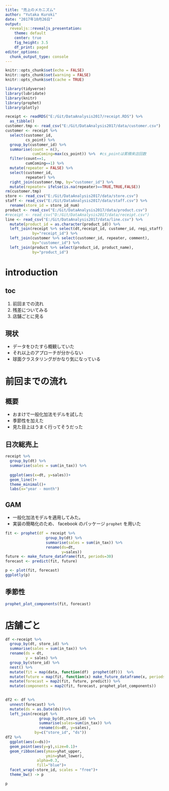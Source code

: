 ```yaml
---
title: "売上のメカニズム"
author: "Yutaka Kuroki"
date: "2017年10月26日"
output:
  revealjs::revealjs_presentation:
    theme: default
    center: true
    fig_height: 3.5
    df_print: paged
editor_options: 
  chunk_output_type: console
---
```



```r
knitr::opts_chunk$set(echo = FALSE)
knitr::opts_chunk$set(warning = FALSE)
knitr::opts_chunk$set(cache = TRUE)
```

```r
library(tidyverse)
library(lubridate)
library(knitr)
library(prophet)
library(plotly)
```

```r
receipt <- readRDS("E:/Git/DataAnalysis2017/receipt.RDS") %>% 
  as_tibble()
customer.tmp <- read_csv("E:/Git/DataAnalysis2017/data/customer.csv")
customer <- receipt %>% 
  select(customer_id,
         cs_point) %>% 
  group_by(customer_id) %>% 
  summarise(count = n(),
            cumComing=max(cs_point)) %>%  #cs_pointは累積来店回数
  filter(count==1,
         cumComing==1) %>%
  mutate(repeater = FALSE) %>% 
  select(customer_id,
         repeater) %>% 
  right_join(customer.tmp, by="customer_id") %>% 
  mutate(repeater= ifelse(is.na(repeater)==TRUE,TRUE,FALSE))
rm(customer.tmp)
store <- read_csv("E:/Git/DataAnalysis2017/data/store.csv")
staff <- read_csv("E:/Git/DataAnalysis2017/data/staff.csv") %>% 
  rename(store_id = store_id_num)
product <- read_csv("E:/Git/DataAnalysis2017/data/product.csv")
#receipt <- read_csv("D:/Git/DataAnalysis2017/data/receipt.csv")
line <- read_csv("E:/Git/DataAnalysis2017/data/line.csv") %>% 
  mutate(product_id = as.character(product_id)) %>% 
  left_join(receipt %>% select(dt,receipt_id, customer_id, regi_staff), 
            by="receipt_id") %>% 
  left_join(customer %>% select(customer_id, repeater, comment),
            by="customer_id") %>% 
  left_join(product %>% select(product_id, product_name),
            by="product_id")
```


# introduction

## toc

1. 前回までの流れ
2. 残差についてみる
3. 店舗ごとに見る

## 現状

- データをひたすら概観していた
- それ以上のアプローチが分からない
- 球面クラスタリングがかなり気になっている

# 前回までの流れ

## 概要

- おまけで一般化加法モデルを試した
- 季節性を加えた
- 見た目上はうまく行ってそうだった

## 日次総売上

```r
receipt %>% 
  group_by(dt) %>% 
  summarise(sales = sum(in_tax)) %>% 
  
  ggplot(aes(x=dt, y=sales))+
  geom_line()+
  theme_minimal()+
  labs(x="year - month")
```

## GAM

- 一般化加法モデルを適用してみた。  
- 実装の簡略化のため、 facebook のパッケージ `prophet` を用いた

```r
fit <- prophet(df = receipt %>% 
                  group_by(dt) %>% 
                  summarise(sales = sum(in_tax)) %>% 
                  rename(ds=dt,
                         y=sales))
future <- make_future_dataframe(fit, periods=30) 
forecast <- predict(fit, future)
```

```r
p <- plot(fit, forecast)
ggplotly(p)
```

## 季節性

```r
prophet_plot_components(fit, forecast)
```


# 店舗ごと

```r
df <-receipt %>% 
  group_by(dt, store_id) %>% 
  summarise(sales = sum(in_tax)) %>% 
  rename(ds = dt,
         y = sales) %>% 
  group_by(store_id) %>% 
  nest() %>% 
  mutate(fit = map(data, function(df)  prophet(df)))  %>% 
  mutate(future = map(fit, function(x) make_future_dataframe(x, periods=30) )) %>% 
  mutate(forecast = map2(fit, future, predict)) %>% 
  mutate(components = map2(fit, forecast, prophet_plot_components))
  
```

```r
df2 <- df %>% 
  unnest(forecast) %>% 
  mutate(ds = as.Date(ds))%>% 
  left_join(receipt %>% 
               group_by(dt,store_id) %>% 
               summarise(sales=sum(in_tax)) %>%
               rename(ds=dt, y=sales),
             by=c("store_id", "ds")) 
df2 %>% 
  ggplot(aes(x=ds))+
  geom_point(aes(y=y),size=0.1)+
  geom_ribbon(aes(ymax=yhat_upper,
                  ymin=yhat_lower),
              alpha=0.3,
              fill="blue")+
  facet_wrap(~store_id, scales = "free")+
  theme_bw() -> p

p  
```


